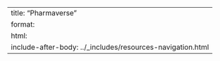 ---
title: "Pharmaverse"
format: 
  html:
    include-after-body: ../_includes/resources-navigation.html
---
